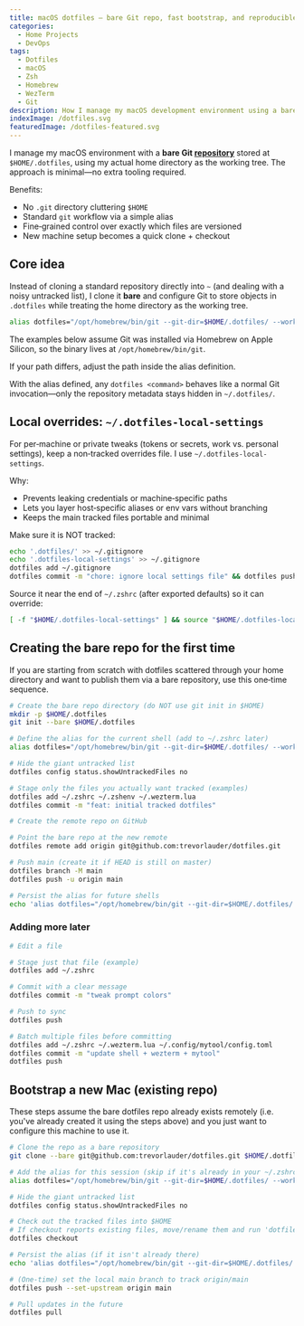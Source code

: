 ```yaml
---
title: macOS dotfiles — bare Git repo, fast bootstrap, and reproducible dev environment
categories:
  - Home Projects
  - DevOps
tags:
  - Dotfiles
  - macOS
  - Zsh
  - Homebrew
  - WezTerm
  - Git
description: How I manage my macOS development environment using a bare Git repository, a simple alias, and curated configs for Zsh, WezTerm, and more.
indexImage: /dotfiles.svg
featuredImage: /dotfiles-featured.svg
---
```


I manage my macOS environment with a **bare Git [repository](https://github.com/trevorlauder/dotfiles)** stored at `$HOME/.dotfiles`, using my actual home directory as the working tree. The approach is minimal—no extra tooling required.

Benefits:

- No `.git` directory cluttering `$HOME`
- Standard `git` workflow via a simple alias
- Fine‑grained control over exactly which files are versioned
- New machine setup becomes a quick clone + checkout

## Core idea

Instead of cloning a standard repository directly into `~` (and dealing with a noisy untracked list), I clone it **bare** and configure Git to store objects in `.dotfiles` while treating the home directory as the working tree.

```sh
alias dotfiles="/opt/homebrew/bin/git --git-dir=$HOME/.dotfiles/ --work-tree=$HOME"
```

The examples below assume Git was installed via Homebrew on Apple Silicon, so the binary lives at `/opt/homebrew/bin/git`.

If your path differs, adjust the path inside the alias definition.

With the alias defined, any `dotfiles <command>` behaves like a normal Git invocation—only the repository metadata stays hidden in `~/.dotfiles/`.

## Local overrides: `~/.dotfiles-local-settings`

For per‑machine or private tweaks (tokens or secrets, work vs. personal settings), keep a non‑tracked overrides file. I use `~/.dotfiles-local-settings`.

Why:

- Prevents leaking credentials or machine‑specific paths
- Lets you layer host‑specific aliases or env vars without branching
- Keeps the main tracked files portable and minimal

Make sure it is NOT tracked:

```sh
echo '.dotfiles/' >> ~/.gitignore
echo '.dotfiles-local-settings' >> ~/.gitignore
dotfiles add ~/.gitignore
dotfiles commit -m "chore: ignore local settings file" && dotfiles push
```

Source it near the end of `~/.zshrc` (after exported defaults) so it can override:

```sh
[ -f "$HOME/.dotfiles-local-settings" ] && source "$HOME/.dotfiles-local-settings"
```

## Creating the bare repo for the first time

If you are starting from scratch with dotfiles scattered through your home directory and want to publish them via a bare repository, use this one‑time sequence.

```sh
# Create the bare repo directory (do NOT use git init in $HOME)
mkdir -p $HOME/.dotfiles
git init --bare $HOME/.dotfiles

# Define the alias for the current shell (add to ~/.zshrc later)
alias dotfiles="/opt/homebrew/bin/git --git-dir=$HOME/.dotfiles/ --work-tree=$HOME"

# Hide the giant untracked list
dotfiles config status.showUntrackedFiles no

# Stage only the files you actually want tracked (examples)
dotfiles add ~/.zshrc ~/.zshenv ~/.wezterm.lua
dotfiles commit -m "feat: initial tracked dotfiles"

# Create the remote repo on GitHub

# Point the bare repo at the new remote
dotfiles remote add origin git@github.com:trevorlauder/dotfiles.git

# Push main (create it if HEAD is still on master)
dotfiles branch -M main
dotfiles push -u origin main

# Persist the alias for future shells
echo 'alias dotfiles="/opt/homebrew/bin/git --git-dir=$HOME/.dotfiles/ --work-tree=$HOME"' >> ~/.zshrc
```

### Adding more later
```sh
# Edit a file

# Stage just that file (example)
dotfiles add ~/.zshrc

# Commit with a clear message
dotfiles commit -m "tweak prompt colors"

# Push to sync
dotfiles push

# Batch multiple files before committing
dotfiles add ~/.zshrc ~/.wezterm.lua ~/.config/mytool/config.toml
dotfiles commit -m "update shell + wezterm + mytool"
dotfiles push
```

## Bootstrap a new Mac (existing repo)

These steps assume the bare dotfiles repo already exists remotely (i.e. you've already created it using the steps above) and you just want to configure this machine to use it.

```sh
# Clone the repo as a bare repository
git clone --bare git@github.com:trevorlauder/dotfiles.git $HOME/.dotfiles

# Add the alias for this session (skip if it's already in your ~/.zshrc)
alias dotfiles="/opt/homebrew/bin/git --git-dir=$HOME/.dotfiles/ --work-tree=$HOME"

# Hide the giant untracked list
dotfiles config status.showUntrackedFiles no

# Check out the tracked files into $HOME
# If checkout reports existing files, move/rename them and run 'dotfiles checkout' again.
dotfiles checkout

# Persist the alias (if it isn't already there)
echo 'alias dotfiles="/opt/homebrew/bin/git --git-dir=$HOME/.dotfiles/ --work-tree=$HOME"' >> ~/.zshrc

# (One-time) set the local main branch to track origin/main
dotfiles push --set-upstream origin main

# Pull updates in the future
dotfiles pull
```
